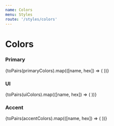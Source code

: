 ```yaml
---
name: Colors
menu: Styles
route: '/styles/colors'
---
```




# Colors 

### Primary 
<div>
{toPairs(primaryColors).map(([name, hex]) => (
    <ColorBox name={name} hex={hex} />
))}
</div>

### UI
<div>
{toPairs(uiColors).map(([name, hex]) => (
    <ColorBox name={name} hex={hex} />
))}
</div>

### Accent
<div>
{toPairs(accentColors).map(([name, hex]) => (
    <ColorBox name={name} hex={hex} />
))}
</div>
